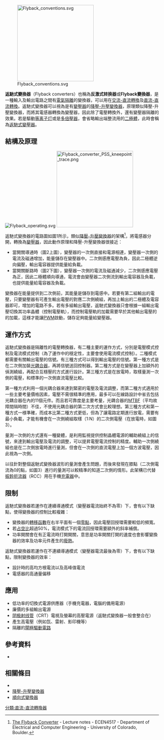[[Image:Flyback_conventions.svg|250px]]

'''返馳式變換器'''（Flyback converters）也稱為'''反激式转换器'''或'''Flyback變換器'''，是一種輸入及輸出電路之間有[[電氣隔離|電氣隔離]]的變換器，可以用在[[整流器|交流-直流轉換]]及[[直流-直流轉換|直流-直流轉換]]。返馳式變換器可以視為是有[[變壓器|變壓器]]的[[降壓-升壓變換器|降壓-升壓變換器]]，原理類似降壓-升壓變換器，而將其電感器轉換為變壓器，因此除了電壓轉換外，還有變壓器隔離的效果。若是驅動[[等离子灯|等离子灯]]或是[[多倍壓器|多倍壓器]]，會省略輸出端整流用的[[二極體|二極體]]，此時會稱為[[返馳式變壓器|返馳式變壓器]]。

==結構及原理==
[[Image:Flyback_operating.svg|thumb]]
[[Image:Flyback_converter_PSS_kneepoint_trace.png|250px]]

返馳式變換器的電路圖如圖1所示，類似[[降壓-升壓變換器|降壓-升壓變換器]]的架構<ref>[http://ecee.colorado.edu/~ecen4517/materials/flyback.pdf The Flyback Converter] {{Wayback|url=http://ecee.colorado.edu/~ecen4517/materials/flyback.pdf |date=20170830041617 }} - Lecture notes - ECEN4517 - Department of Electrical and Computer Engineering - University of Colorado, Boulder.</ref>，將電感器分開，轉換為[[變壓器|變壓器]]，因此動作原理和降壓-升壓變換器很接近：
* 當開關導通時（圖2上圖），變壓器的一次側直接和電源相連，變壓器一次側的電流及磁通增加，能量儲存在變壓器中。二次側感應電壓為負，因此二極體逆向偏壓，輸出電容器提供能量給負載。
* 當開關斷路時（圖2下圖），變壓器一次側的電流及磁通減少，二次側感應電壓為正，因此二極體順向導通，電流會由變壓器二次側流到輸出電容器及負載，也提供能量給電容器及負載。
變換器在能量提供到二次側前，其能量是儲存到電感中。若要有第二組輸出的電壓，只要變壓器有可產生輸出電壓的對應二次側繞組，再加上輸出的二極體及電容器即可，增加的電路不多。若有多組輸出電壓，返馳式變換器只會根據一組輸出電壓切換其功率晶體（控制電壓軌），而控制電壓軌的加載需要早於其他輸出電壓的的加載，這様才能讓[[脈衝寬度調變|PWM]]啟動，儲存足夠能量給變壓器。

==運作方式==

返馳式變換器是隔離性的電壓轉換器，有二種主要的運作方式，分別是電壓模式控制及電流模式控制（為了運作中的穩定性，主要會使用電流模式控制）。二種模式都需要有關輸出電壓的信號。有三種方式可以得到輸出電壓的信號。第一種方式是在二次側加裝[[光耦合器|光耦合器]]，再將信號送回控制器。第二種方式是在變壓器上加額外的偵測繞組，再配合互穩壓的方式進行設計。第三種方式是在放電時，取樣量測一次側的電壓，和標準的一次側直流電壓比較。

第一種方式利用一個光耦合器來達到緊密的電壓及電流調整，而第二種方式適用於一些主要考量價格因素，電壓不需很精準的應用，最多可以在線路設計中省去包括光耦合器在內的11個元件。而且若可靠度是主要考量，光耦合器的[[MTBF|MTBF]]（平均故障間隔時間）不佳，不使用光耦合器的第二次方式會比較理想。第三種方式和第一種方式一様準確，而成本比第二種方式更低，但為了讓電路定期進行放電，需要有最小負載，才能有機會在一次側繞組取樣（1:N）的二次側電壓（在放電時，如圖3）。

量測一次側的方式還有一種變體，是利用監視提供控制晶體電源的輔助繞組上的信號，來達到輸出電壓及電流的調整，可以提昇電壓電流控制的精度。輔助一次側繞組也是在二次側放電時進行量測，但會在一次側的直流電壓上加一個方波電壓，因此視為一次側。

以往針對整個返馳式變換器波形的量測會產生問題，而後來發現在膝點（二次側電流為0的點，如圖3）進行的量測可以較精準的知道二次側的情形。此架構已代替[[振鈴扼流器|振鈴扼流器]]（RCC）用在手機[[充電器|充電器]]中。

==限制==

返馳式變換器若運作在連續導通模式（變壓器電流始終不為零）下，會有以下缺點，使得變換器的控制比較複雜：
* 變換器的[[轉移函數|轉移函數]]在右半平面有一個[[零點|零點]]，因此電壓回授環需要較低的頻寬。
* 若[[占空比|占空比]]超過50%，電流模式下的電流回授環需要額外的斜率補償。
* 功率開關會在有正電流時打開開關，意思是功率開關打開的速度也會影響變換器的效率及功率元件產生的[[廢熱|廢熱]]。

返馳式變換器若運作在不連續導通模式（變壓器電流最後為零）下，會有以下缺點，限制變換器的效率：
* 設計時的高均方根電流以及高峰值電流
* 電感器的高通量偏移

== 應用 ==
* 低功率的切換式電源供應器（手機充電器，電腦的備用電源）
* 廉價的多組輸出電源
* [[阴极射线管|阴极射线管]]（CRT）電視及螢幕的高壓電源（返馳式變換器一般會整合在{{le|水平偏轉線圈|horizontal deflection drive}}）
* 產生高電壓（例如氙{{le|閃光燈泡|Flashtube}}、雷射、影印機等）
* 隔離的[[閘極驅動電路|閘極驅動電路]]

== 參考資料 ==
{{reflist}}
* {{Citation
  | first= Keith
  | last= Billings
  | year= 1999
  | title= Switchmode Power Supply Handbook
  | edition= Second
  | publisher=McGraw-Hill
  | isbn= 0-07-006719-8}}
{{Commons category|Flyback converters}}

==相關條目==
*{{le|焦耳賊|Joule thief}}
*[[降壓-升壓變換器|降壓-升壓變換器]]
*[[順向式變換器|順向式變換器]]

[[分類:直流-直流轉換器|分類:直流-直流轉換器]]
